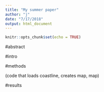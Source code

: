 ```yaml
---
title: "My summer paper"
author: "j"
date: "7/17/2018"
output: html_document
---
```


```r
knitr::opts_chunk$set(echo = TRUE)
```


#abstract



#intro


#methods 

(code that loads coastline, creates map, map)



#results


